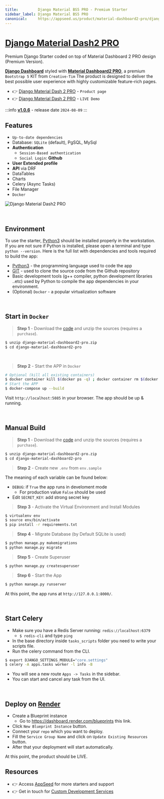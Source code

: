 ```yaml
---
title:         Django Material BS5 PRO - Premium Starter
sidebar_label: Django Material BS5 PRO
canonical:     https://appseed.us/product/material-dashboard2-pro/django/  
---
```


# [Django Material Dash2 PRO](https://appseed.us/product/material-dashboard2-pro/django/)

<SubHeading>Premium Django Starter coded on top of Material Dashboard 2 PRO design (Premium Version).</SubHeading>

**[Django Dashboard](https://appseed.us/admin-dashboards/django/)** styled with **[Material Dashboard2 PRO](https://appseed.us/product/material-dashboard2-pro/django/)**, a premium `Bootstrap 5` KIT from `Creative-Tim`
The product is designed to deliver the best possible user experience with highly customizable feature-rich pages. 

- 👉 [Django Material Dash 2 PRO](https://appseed.us/product/material-dashboard2-pro/django/) - `Product page` 
- 👉 [Django Material Dash 2 PRO](https://django-material-dash2-pro.onrender.com/) - `LIVE Demo`

:::info [**v1.0.6**](https://github.com/app-generator/django-material-dashboard2-pro/releases) - release date `2024-08-09`
:::

## **Features**

- `Up-to-date dependencies`
- Database: `SQLite` (default), PgSQL, MySql
- **Authentication**
  - `Session-Based authentication`
  - `Social Login`: **Github**
- **User Extended profile**
- **API** via DRF
- DataTables
- Charts
- Celery (Async Tasks)
- File Manager
- `Docker`

![Django Material Dash2 PRO](https://github.com/user-attachments/assets/361feca4-22d1-435f-bc7a-ded983a77fa7)

<br />

## Environment

To use the starter, [Python3](https://www.python.org) should be installed properly in the workstation. 
If you are not sure if Python is installed, please open a terminal and type `python --version`. Here is the full list with dependencies and tools required to build the app:

- [Python3](https://www.python.org) - the programming language used to code the app
- [GIT](https://git-scm.com) - used to clone the source code from the Github repository
- Basic development tools (g++ compiler, python development libraries ..etc) used by Python to compile the app dependencies in your environment.
- (Optional) `Docker` - a popular virtualization software

<br />

## Start in `Docker`

> **Step 1** - Download the [code](https://appseed.us/product/material-dashboard2-pro/django/) and unzip the sources (requires a `purchase`). 

```bash
$ unzip django-material-dashboard2-pro.zip
$ cd django-material-dashboard2-pro
```

<br />

> **Step 2** - Start the APP in `Docker`

```bash
# Optional (kill all existing containers)
$ docker container kill $(docker ps -q) ; docker container rm $(docker ps -a -q) ; docker network prune -f 
# Start the APP
$ docker-compose up --build 
```

Visit `http://localhost:5085` in your browser. The app should be up & running.

<br />

## Manual Build 

> **Step 1** - Download the [code](https://appseed.us/product/material-dashboard2-pro/django/) and unzip the sources (requires a `purchase`). 

```bash
$ unzip django-material-dashboard2-pro.zip
$ cd django-material-dashboard2-pro
```

> **Step 2** - Create new `.env` from `env.sample`

The meaning of each variable can be found below: 

- `DEBUG`: if `True` the app runs in develoment mode
  - For production value `False` should be used
- Edit `SECRET_KEY`: add strong secret key

> **Step 3** - Activate the Virtual Environment and Install Modules

```bash
$ virtualenv env
$ source env/bin/activate
$ pip install -r requirements.txt
```

> **Step 4** - Migrate Database (by Default SQLite is used)

```bash
$ python manage.py makemigrations
$ python manage.py migrate
```

> **Step 5** - Create Superuser 

```bash
$ python manage.py createsuperuser
```

> **Step 6** - Start the App

```bash
$ python manage.py runserver
```

At this point, the app runs at `http://127.0.0.1:8000/`. 

<br />

## Start Celery

- Make sure you have a Redis Server running: `redis://localhost:6379`
  - `$ redis-cli` and type `ping` 
- In the base directory inside `tasks_scripts` folder you need to write your scripts file.
- Run the celery command from the CLI.

```bash
$ export DJANGO_SETTINGS_MODULE="core.settings"  
$ celery -A apps.tasks worker -l info -B
```

- You will see a new route `Apps -> Tasks` in the sidebar.
- You can start and cancel any task from the UI.

<br />

## Deploy on [Render](https://render.com/)

- Create a Blueprint instance
  - Go to https://dashboard.render.com/blueprints this link.
- Click `New Blueprint Instance` button.
- Connect your `repo` which you want to deploy.
- Fill the `Service Group Name` and click on `Update Existing Resources` button.
- After that your deployment will start automatically.

At this point, the product should be LIVE.

## Resources

- 👉 Access [AppSeed](https://appseed.us/) for more starters and support 
- 👉 Get in touch for [Custom Development Services](https://appseed.us/custom-development/)
